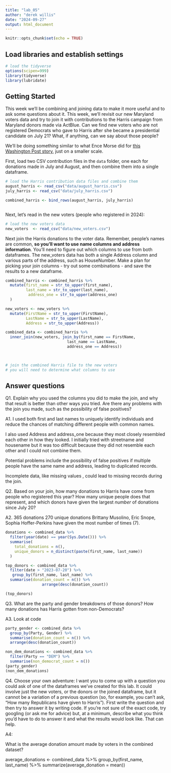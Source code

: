 ```yaml
---
title: "lab_05"
author: "derek willis"
date: "2024-09-27"
output: html_document
---
```


```r
knitr::opts_chunk$set(echo = TRUE)
```

## Load libraries and establish settings

```r
# load the tidyverse
options(scipen=999)
library(tidyverse)
library(lubridate)
```

## Getting Started

This week we'll be combining and joining data to make it more useful and to ask some questions about it. This week, we'll revisit our new Maryland voters data and try to join it with contributions to the Harris campaign from Maryland donors made via ActBlue. Can we find new voters who are not registered Democrats who gave to Harris after she became a presidential candidate on July 21? What, if anything, can we say about those people?

We'll be doing something similar to what Ence Morse did for [this Washington Post story](https://www.washingtonpost.com/politics/2024/09/24/kamala-harris-younger-donors/?pwapi_token=eyJ0eXAiOiJKV1QiLCJhbGciOiJIUzI1NiJ9.eyJyZWFzb24iOiJnaWZ0IiwibmJmIjoxNzI3MzIzMjAwLCJpc3MiOiJzdWJzY3JpcHRpb25zIiwiZXhwIjoxNzI4NzA1NTk5LCJpYXQiOjE3MjczMjMyMDAsImp0aSI6ImIwYWMxNTk4LWMwMDgtNDE5Ny04MjAyLWVmMWNjZWFmYWZiMiIsInVybCI6Imh0dHBzOi8vd3d3Lndhc2hpbmd0b25wb3N0LmNvbS9wb2xpdGljcy8yMDI0LzA5LzI0L2thbWFsYS1oYXJyaXMteW91bmdlci1kb25vcnMvIn0.3-s0tBkMV7Y9DD21CBsKMlaliGlOKT2egCO-UFT735Y), just on a smaller scale.

First, load two CSV contribution files in the `data` folder, one each for donations made in July and August, and then combine them into a single dataframe.

```r
# load the Harris contribution data files and combine them
august_harris <- read_csv("data/august_harris.csv")
july_harris <- read_csv("data/july_harris.csv")

combined_harris <- bind_rows(august_harris, july_harris)



```

Next, let's read in the new voters (people who registered in 2024):

```r
# load the new voters data
new_voters  <- read_csv("data/new_voters.csv")
```

Next join the Harris donations to the voter data. Remember, people's names are common, __so you'll want to use name columns and address information__. You'll need to figure out which columns to use from both dataframes. The new_voters data has both a single Address column and various parts of the address, such as HouseNumber. Make a plan for picking your join columns - try out some combinations - and save the results to a new dataframe.

```r
combined_harris <- combined_harris %>%
  mutate(first_name = str_to_upper(first_name),
         last_name = str_to_upper(last_name),
          address_one = str_to_upper(address_one)
  )

new_voters <- new_voters %>%
  mutate(FirstName = str_to_upper(FirstName),
         LastName = str_to_upper(LastName),
         Address = str_to_upper(Address))

combined_data <- combined_harris %>%
  inner_join(new_voters, join_by(first_name == FirstName, 
                           last_name == LastName, 
                           address_one == Address))


  
# join the combined Harris file to the new voters
# you will need to determine what columns to use
```

## Answer questions

Q1. Explain why you used the columns you did to make the join, and why that result is better than other ways you tried. Are there any problems with the join you made, such as the possibility of false positives?

A1. 
I used both first and last names to uniquely identify individuals and reduce the chances of matching different people with common names.

I also used Address and address_one because they most closely resembled each other in how they looked. I initially tried with streetname and housename but it was too difficult because they did not resemble each other and I could not combine them. 

Potential problems include the possibility of false positives if multiple people have the same name and address, leading to duplicated records.

Incomplete data, like missing values , could lead to missing records during the join.

Q2. Based on your join, how many donations to Harris have come from people who registered this year? How many unique people does that represent, and which donors have given the largest _number_ of donations since July 20? 

A2. 
365 donations
270 unique donations
Brittany Musolino, Eric Snope, Sophia Hoffer-Perkins have given the most number of times (7).


```r
donations <- combined_data %>%
  filter(year(date) == year(Sys.Date())) %>%
  summarise(
    total_donations = n(),
    unique_donors = n_distinct(paste(first_name, last_name))
  )

top_donors <- combined_data %>%
  filter(date > "2023-07-20") %>%
   group_by(first_name, last_name) %>%
  summarise(donation_count = n()) %>% 
                arrange(desc(donation_count))

(top_donors)
```


Q3. What are the party and gender breakdowns of those donors? How many donations has Harris gotten from non-Democrats?

A3. Look at code

```r
party_gender <- combined_data %>%
  group_by(Party, Gender) %>%
  summarise(donation_count = n()) %>%
  arrange(desc(donation_count))

non_dem_donations <- combined_data %>%
  filter(Party == "DEM") %>%
  summarise(non_democrat_count = n())
(party_gender)
(non_dem_donations)
```

Q4. Choose your own adventure: I want you to come up with a question you could ask of one of the dataframes we've created for this lab. It could involve just the new voters, or the donors or the joined dataframe, but it cannot be a variation of a previous question (so, for example, you can't ask, "How many Republicans have given to Harris"). First write the question and then try to answer it by writing code. If you're not sure of the exact code, try googling (or ask me for advice) but, at a minimum, describe what you think you'd have to do to answer it and what the results would look like. That can help.


A4:

What is the average donation amount made by voters in the combined dataset?

average_donations <- combined_data %>%
  group_by(first_name, last_name) %>%
  summarize(average_donation = mean))
